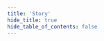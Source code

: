 ```yaml
---
title: 'Story'
hide_title: true
hide_table_of_contents: false
---
```



<ChainLayout>
  <ChainHero
    name="Story"
    iconUrl="img/story-icon.svg"
    bgColor=""
    scope="testnet"
    chainId="devnet-1"
    nodeVersion="v1.1.0"
    token=""
    stakeUrl=""
    restakeUrl=""
    websiteUrl="https://www.story.foundation/"
    githubUrl="https://github.com/piplabs/story"
    xUrl="https://x.com/StoryProtocol"
    discordUrl="https://discord.gg/storyprotocol"
  />

  <ProductLinks
    appUrl=""
    appImageUrl="img/products/"
    explorerUrl=""
    faucetUrl=""
  />

  <ToolsGrid
    chainName="story"
    scope="testnet"
    showInstall={true}
    showUpgrade={true}
    showGenesis={true}
    showCli={true}
    showEndpoints={true}
    showStateSync={true}
    showSnapshot={true}
    showLivePeers={true}
    showSeed={true}
    showAddressBook={true}
    showExplorersList={false}
    showPublicEndpoints={false}
    showUsefulTools={false}
    showUpgradeWatcher={false}
  />

</ChainLayout>
